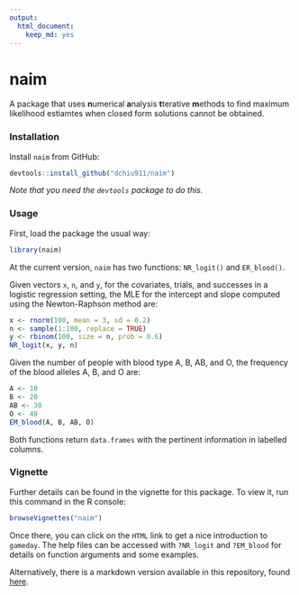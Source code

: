 ```yaml
---
output:
  html_document:
    keep_md: yes
---
```

naim
=======

A package that uses <b>n</b>umerical <b>a</b>nalysis <b>t</b>terative <b>m</b>ethods to find maximum likelihood estiamtes when closed form solutions cannot be obtained.

### Installation
Install `naim` from GitHub:

```r
devtools::install_github("dchiu911/naim")
```
_Note that you need the `devtools` package to do this._

### Usage
First, load the package the usual way:

```r
library(naim)
```

At the current version, `naim` has two functions: `NR_logit()` and `ER_blood()`.

Given vectors `x`, `n`, and `y`, for the covariates, trials, and successes in a logistic regression setting, the MLE for the intercept and slope computed using the Newton-Raphson method are:

```r
x <- rnorm(100, mean = 3, sd = 0.2)
n <- sample(1:100, replace = TRUE)
y <- rbinom(100, size = n, prob = 0.6)
NR_logit(x, y, n)
```

Given the number of people with blood type A, B, AB, and O, the frequency of the blood alleles A, B, and O are:

```r
A <- 10
B <- 20
AB <- 30
O <- 40
EM_blood(A, B, AB, O)
```

Both functions return `data.frames` with the pertinent information in labelled columns.

### Vignette
Further details can be found in the vignette for this package. To view it, run this command in the R console:

```r
browseVignettes("naim")
```

Once there, you can click on the `HTML` link to get a nice introduction to `gameday`. The help files can be accessed with `?NR_logit` and `?EM_blood` for details on function arguments and some examples.

Alternatively, there is a markdown version available in this repository, found [here](https://github.com/dchiu911/naim/blob/master/vignettes/overview.md).
